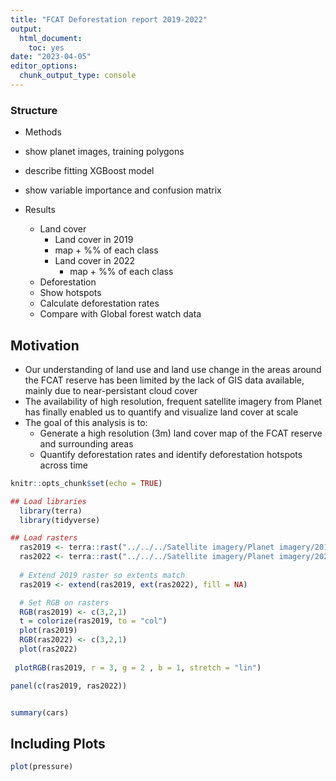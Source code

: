 ---
title: "FCAT Deforestation report 2019-2022"
output: 
  html_document: 
    toc: yes
date: "2023-04-05"
editor_options: 
  chunk_output_type: console
---

### Structure
 - Methods
  - show planet images, training polygons
  - describe fitting XGBoost model
  - show variable importance and confusion matrix
  
 - Results
   - Land cover
     - Land cover in 2019
      - map + %% of each class
     - Land cover in 2022
       - map + %% of each class
       
   - Deforestation
    - Show hotspots
    - Calculate deforestation rates
    - Compare with Global forest watch data

## Motivation

- Our understanding of land use and land use change in the areas around the FCAT reserve has been limited by the lack of GIS data available, mainly due to near-persistant cloud cover
- The availability of high resolution, frequent satellite imagery from Planet has finally enabled us to quantify and visualize land cover at scale 
- The goal of this analysis is to:
  - Generate a high resolution (3m) land cover map of the FCAT reserve and surrounding areas
  - Quantify deforestation rates and identify deforestation hotspots across time


```{r setup, include=FALSE}
knitr::opts_chunk$set(echo = TRUE)

## Load libraries
  library(terra)
  library(tidyverse)

## Load rasters
  ras2019 <- terra::rast("../../../Satellite imagery/Planet imagery/2019_09 - 4 band harmonized/20190903_merged_3B_AnalyticMS_SR_harmonized_clip.tif")
  ras2022 <- terra::rast("../../../Satellite imagery/Planet imagery/2022_08 - FCAT to Chachi - 4 band harmonized/20220815_merged_3B_AnalyticMS_SR_harmonized_clip.tif")
  
  # Extend 2019 raster so extents match
  ras2019 <- extend(ras2019, ext(ras2022), fill = NA)

  # Set RGB on rasters
  RGB(ras2019) <- c(3,2,1)
  t = colorize(ras2019, to = "col")
  plot(ras2019)
  RGB(ras2022) <- c(3,2,1)
  plot(ras2022)
  
 plotRGB(ras2019, r = 3, g = 2 , b = 1, stretch = "lin")

```

```{r plot_planet_images}

panel(c(ras2019, ras2022))



```

```{r cars}
summary(cars)
```

## Including Plots

```{r pressure, echo=FALSE}
plot(pressure)
```

